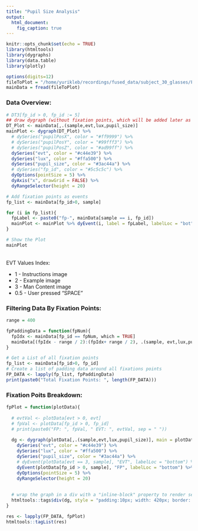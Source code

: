```yaml
---
title: "Pupil Size Analysis"
output:
  html_document:
    fig_caption: true
---
```


```r

knitr::opts_chunk$set(echo = TRUE)
library(htmltools)
library(dygraphs)
library(data.table)
library(plotly)

options(digits=12)
fileToPlot = "/home/yurikleb/recordings/fused_data/subject_30_glasses/Fused_Data.csv"
mainData = fread(fileToPlot)

```

<h3>Data Overview:</h3>

```r

# DT3[fp_id > 0, fp_id := 5]
## draw dygraph (without fixation points, which will be added later as "Event Marks")
DT_Plot <- mainData[,.(sample,evt,lux,pupil_size)]
mainPlot <- dygraph(DT_Plot) %>%
  # dySeries("pupilPosX", color = "#ff9999") %>%
  # dySeries("pupilPosY", color = "#99fff3") %>%
  # dySeries("pupilPosZ", color = "#ad99ff") %>%
  dySeries("evt", color = "#c44e39") %>%
  dySeries("lux", color = "#ffa500") %>%
  dySeries("pupil_size", color = "#3ac44a") %>%
  # dySeries("fp_id", color = "#5c5c5c") %>%
  dyOptions(pointSize = 5) %>%
  dyAxis("x", drawGrid = FALSE) %>%
  dyRangeSelector(height = 20)

# Add fixation points as events
fp_list <- mainData[fp_id>0, sample]

for (i in fp_list){
  fpLabel <- paste0("fp-", mainData[sample == i, fp_id])
  mainPlot <- mainPlot %>% dyEvent(i, label = fpLabel, labelLoc = "bot", color = '#666')
}

# Show the Plot
mainPlot

```

<p></br>EVT Values Index:</p>
<ul>
<li>1 - Instructions image </li>
<li>2 - Example image </li>
<li>3 - Man Content image </li>
<li>0.5 - User pressed "SPACE" </li>
</ul>


<h3>Filtering Data By Fixation Points:</h3>
```r

range = 400

fpPaddingData = function(fpNum){
  fpIdx <- mainData[fp_id == fpNum, which = TRUE]
  mainData[(fpIdx - range / 2):(fpIdx+ range / 2), .(sample, evt,lux,pupil_size, fp_id)]
}

# Get a List of all fixation points
fp_list <- mainData[fp_id>0, fp_id]
# Create a list of padding data around all fixations points
FP_DATA <- lapply(fp_list, fpPaddingData)
print(paste0("Total Fixation Points: ", length(FP_DATA)))

```

<!-- <div style="background-color:lightblue; width:80%"> -->

<h3>Fixation Poits Breakdown:</h3>
```r

fpPlot = function(plotData){
  
  # evtVal <- plotData[evt > 0, evt]
  # fpVal <- plotData[fp_id > 0, fp_id]
  # print(paste0("FP: ", fpVal, " EVT: ", evtVal, sep = " "))
  
  dg <- dygraph(plotData[,.(sample,evt,lux,pupil_size)], main = plotData[fp_id > 0, fp_id], width = 400, height = 250) %>%
    dySeries("evt", color = "#c44e39") %>%
    dySeries("lux", color = "#ffa500") %>%
    dySeries("pupil_size", color = "#3ac44a") %>%
    # dyEvent(plotData[evt == 3, sample], "EVT", labelLoc = "bottom") %>%
    dyEvent(plotData[fp_id > 0, sample], "FP", labelLoc = "bottom") %>%
    dyOptions(pointSize = 5) %>%
    dyRangeSelector(height = 20)
  
  
  # wrap the graph in a div with a "inline-block" property to render sevral graphs in a row
  htmltools::tags$div(dg, style = "padding:10px; width: 420px; border: solid #eee 1px; display:inline-block;")
}

res <- lapply(FP_DATA, fpPlot)
htmltools::tagList(res)

```

<!-- </div> -->

